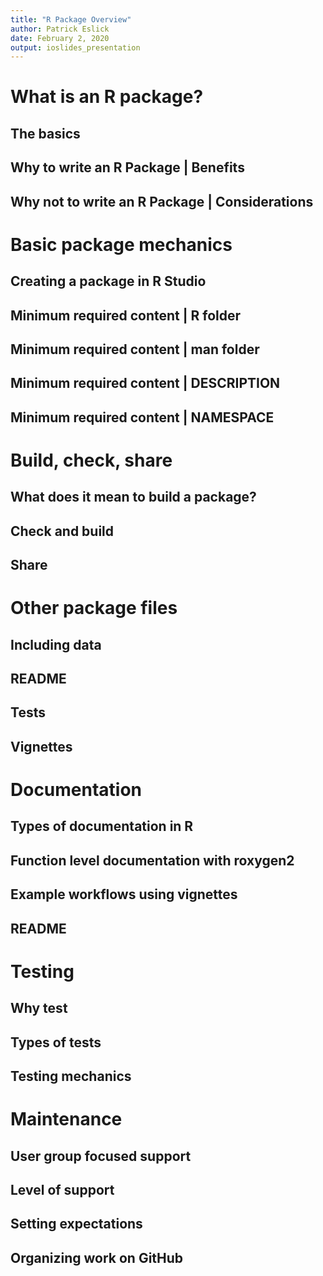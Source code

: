 ```yaml
---
title: "R Package Overview"
author: Patrick Eslick
date: February 2, 2020
output: ioslides_presentation
---
```


# What is an R package?

## The basics

## Why to write an R Package | Benefits

## Why not to write an R Package | Considerations

# Basic package mechanics

## Creating a package in R Studio

## Minimum required content | R folder

## Minimum required content | man folder

## Minimum required content | DESCRIPTION

## Minimum required content | NAMESPACE

# Build, check, share

## What does it mean to build a package?

## Check and build

## Share

# Other package files

## Including data

## README

## Tests

## Vignettes

# Documentation

## Types of documentation in R

## Function level documentation with roxygen2

## Example workflows using vignettes

## README

# Testing

## Why test

## Types of tests

## Testing mechanics

# Maintenance

## User group focused support

## Level of support

## Setting expectations

## Organizing work on GitHub



